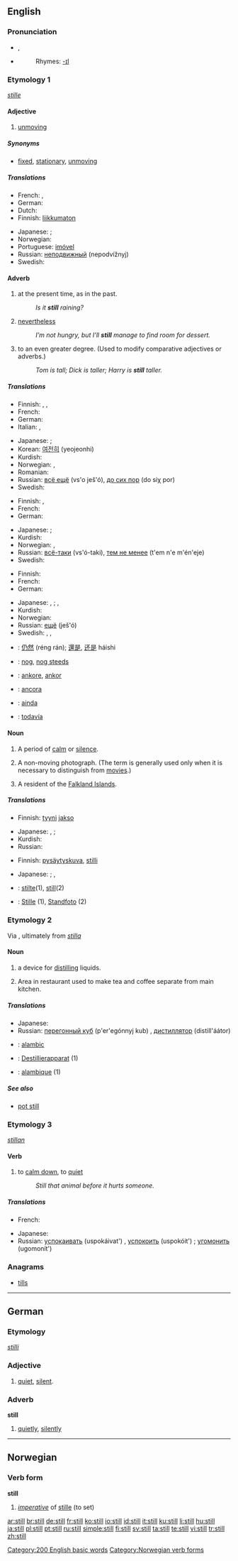 {{wikipedia|Still (disambiguation)}}
==English==

{{rank|thought|found|people|141|still|just|while|again}}

===Pronunciation===
*{{IPA|/stɪl/}}, {{SAMPA|/stIl/}}
*{{audio|en-us-still.ogg|Audio (US)}}
*:Rhymes: [[Rhymes:English:-ɪl|-ɪl]]

===Etymology 1===
{{OE.}} ''[[stille]]''

====Adjective====
{{en-adj|er|more}}

# [[unmoving]]

=====Synonyms=====
* [[fixed]], [[stationary]], [[unmoving]]

=====Translations=====
{{trans-top|unmoving}}
* French: {{t+|fr|calme}}, {{t+|fr|immobile}}
* German: {{t+|de|still}}
* Dutch: {{t+|nl|stil}}
* Finnish: [[liikkumaton]]
{{trans-mid}}
* Japanese: {{qualifier|general}} {{t|ja|sc=Jpan|止まっている|tr=tomatte-iru}}; {{qualifier|formal}} {{t|ja|sc=Jpan|静止した|tr=sēshi shita}}
* Norwegian: {{t+|no|stille}}
* Portuguese: [[imóvel]] {{m}}
* Russian: [[неподвижный]] (nepodvížnyj)
* Swedish: {{t+|sv|stilla}}
{{trans-bottom}}

====Adverb====
{{en-adv|-}}

# at the present time, as in the past.
#: ''Is it '''still''' raining?''
# [[nevertheless]]
#: ''I’m not hungry, but I’ll '''still''' manage to find room for dessert.''
# to an even greater degree.  (Used to modify comparative adjectives or adverbs.)
#: ''Tom is tall; Dick is taller; Harry is '''still''' taller.''

=====Translations=====
{{trans-top|at present, as in the past}}
* Finnish: {{t+|fi|vielä}}, {{t+|fi|edelleen}}, {{t+|fi|yhä}}
* French: {{t+|fr|encore}}
* German: {{t+|de|noch}}
* Italian: {{t+|it|ancora}}, {{t-|it|tuttora}}
{{trans-mid}}
* Japanese: {{qualifier|informal}} {{t|ja|sc=Jpan|まだ|tr=mada}}; {{qualifier|formal}} {{t|ja|sc=Jpan|依然として|tr=izen-to-shite}}
* Korean: [[여전히]] (yeojeonhi)
* Kurdish: {{t+|ku|هێشتا|sc=KUchar}}
* Norwegian: {{t+|no|ennå}}, {{t+|no|fremdeles}}
* Romanian: {{t-|ro|încă}}
* Russian: [[всё ещё]] (vs'o ješ'ó), [[до сих пор]] (do siχ por)
* Swedish: {{t+|sv|fortfarande}}
{{trans-bottom}}

{{trans-top|nevertheless}}
* Finnish: {{t+|fi|silti}}, {{t+|fi|vielä}}
* French: {{t+|fr|néanmoins}}
* German: {{t+|de|doch}}
{{trans-mid}}
* Japanese: {{qualifier|informal}} {{t|ja|sc=Jpan|まだ|tr=mada}}; {{qualifier|general}} {{t-|ja|それでも|tr=soré démo|sc=Jpan}}
* Kurdish: {{t+|ku|به‌ڵام|sc=KUchar}}
* Norwegian: {{t+|no|likevel}}, {{t-|no|enda}}
* Russian: [[всё-таки]] (vs'ó-taki), [[тем не менее]] (t'em n'e m'én'eje)
* Swedish: {{t+|sv|ändå}}
{{trans-bottom}}

{{trans-top|to an even greater degree}}
* Finnish: {{t+|fi|vielä}}
* French: {{t+|fr|encore}}
* German: {{t+|de|noch}}
{{trans-mid}}
* Japanese: {{qualifier|informal}} {{t|ja|sc=Jpan|まだ|tr=mada}}, {{t|ja|sc=Jpan|もっと|tr=motto}}; {{qualifier|general}} {{t|ja|sc=Jpan|更に|tr=sarani}}, {{t|ja|sc=Jpan|より|tr=yori}}
* Kurdish: {{KUchar|[[هێشتا]]}}
* Norwegian: {{t-|no|enda}}
* Russian: [[ещё]] (ješ'ó)
* Swedish: {{t+|sv|än}}, {{t+|sv|ännu}}, {{t+|sv|ändå}}
{{trans-bottom}}

{{checktrans}}
{{trans-top|translations to be checked}}
*{{ttbc|Chinese}}: [[仍然]] (réng rán); [[還是]], [[还是]] háishi
*{{ttbc|Dutch}}: [[nog#Dutch|nog]], [[nog steeds]]
*{{ttbc|Ido}}: [[ankore]], [[ankor]]
*{{ttbc|Italian}}: [[ancora]]
{{trans-mid}}
*{{ttbc|Portuguese}}: [[ainda]]
*{{ttbc|Spanish}}: [[todavía]]
{{trans-bottom}}

====Noun====
{{en-noun}}

# A period of [[calm]] or [[silence]].
# {{photography}} A non-moving photograph.  (The term is generally used only when it is necessary to distinguish from [[movie]]s.)
# {{slang}} A resident of the [[Falkland Islands]].

=====Translations=====
{{trans-top|a period of calm or silence}}
* Finnish: [[tyyni]] [[jakso]]
{{trans-mid}}
* Japanese: {{sense|sound}} {{t|ja|sc=Jpan|静寂|tr=sējyaku}}, {{t|ja|sc=Jpan|静けさ|tr=shizukesa}}; {{sense|wind|sea}} {{t|ja|sc=Jpan|凪|tr=nagi}}
* Kurdish: {{KUchar|[[هێمنی]]}}
* Russian: {{t+|ru|штиль|m|tr=štil'|sc=Cyrl}}
{{trans-bottom}}

{{trans-top|photography: a non-moving photograph}}
* Finnish: [[pysäytyskuva]], [[stilli]]
{{trans-mid}}
* Japanese: {{sense|photography}} {{t|ja|sc=Jpan|スチール|tr=suchīru}}; {{sense|electronics}} {{t|ja|sc=Jpan|スチル|tr=suchiru}}, {{t|ja|sc=Jpan|静止画|tr=sēshi-ga}}
{{trans-bottom}}

{{trans-top|slang: a resident of the Falkland Islands}}
{{trans-mid}}
{{trans-bottom}}

{{checktrans-top}}
*{{ttbc|Dutch}}: [[stilte]](1), [[still]](2)
*{{ttbc|German}}: [[Stille]] {{f}} (1), [[Standfoto]] {{n}} (2)
{{trans-bottom}}

===Etymology 2===
Via {{ME.}}, ultimately from {{L.}} ''[[stilla]]''

====Noun====
{{en-noun}}
{{wikipedia}}

# a device for [[distill]]ing liquids.
# {{context|catering, stills}} Area in restaurant used to make tea and coffee separate from main kitchen.

=====Translations=====
{{trans-top|a device for distilling liquids}}
{{trans-mid}}
* Japanese: {{t|ja|sc=Jpan|蒸留器|tr=jōryū-ki}}
* Russian: [[перегонный куб]] (p'er'egónnyj kub) {{m}}, [[дистиллятор]] (distill'áátor) {{m}}
{{trans-bottom}}

{{trans-top|Catering, stills: Area in restaurant used to make tea and coffee separate from main kitchen
}}
{{trans-mid}}
{{trans-bottom}}

{{checktrans}}
{{top}}
*{{ttbc|French}}: [[alambic]]
*{{ttbc|German}}: [[Destillierapparat]] {{m}} (1)
*{{ttbc|Spanish}}: [[alambique]] (1)
{{bottom}}

=====See also=====
*[[pot still]]

===Etymology 3===
{{OE.}} ''[[stillan]]''

====Verb====
{{en-verb}}

# to [[calm down]], to [[quiet]]
#:  ''Still that animal before it hurts someone.''

=====Translations=====
{{trans-top|to calm down}}
* French: {{t+|fr|calmer}}
{{trans-mid}}
* Japanese: {{t|ja|sc=Jpan|静まる|tr=shizumaru}}
* Russian: [[успокаивать]] (uspokáivat') {{impf}}, [[успокоить]] (uspokóit') {{pf}}; [[угомонить]] (ugomonít') {{pf}}
{{trans-bottom}}

===Anagrams===
*[[tills]]

----

==German==

===Etymology===
{{OHG.}} ''[[stilli]]''

===Adjective===
{{de-adj|stiller|stillest}}

# [[quiet]], [[silent]].

===Adverb===
'''still'''

# [[quietly]], [[silently]]

----

==Norwegian==

===Verb form===
'''still'''

# ''[[imperative]]'' of [[stille#Norwegian|stille]] (to set)

[[Category:200 English basic words]]
[[Category:Norwegian verb forms]]

[[ar:still]]
[[br:still]]
[[de:still]]
[[fr:still]]
[[ko:still]]
[[io:still]]
[[id:still]]
[[it:still]]
[[ku:still]]
[[li:still]]
[[hu:still]]
[[ja:still]]
[[pl:still]]
[[pt:still]]
[[ru:still]]
[[simple:still]]
[[fi:still]]
[[sv:still]]
[[ta:still]]
[[te:still]]
[[vi:still]]
[[tr:still]]
[[zh:still]]